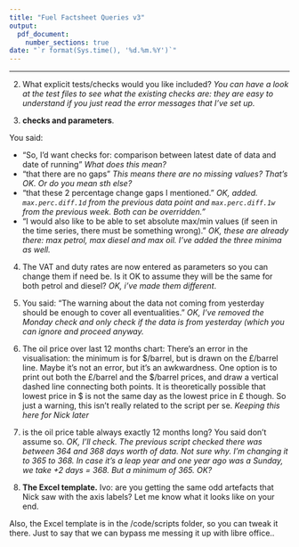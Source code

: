 ```yaml
---
title: "Fuel Factsheet Queries v3"
output:
  pdf_document: 
    number_sections: true
date: "`r format(Sys.time(), '%d.%m.%Y')`"
---
```

  
---
  

2. What explicit tests/checks would you like included? *You can have a look at the test files to see what the existing checks are: they are easy to understand if you just read the error messages that I've set up.*
  
3. **checks and parameters**. 

You said: 

*  "So, I'd want checks for: comparison between latest date of data and date of running" *What does this mean?*
* "that there are no gaps" *This means there are no missing values? That's OK. Or do you mean sth else?*
* "that these 2 percentage change gaps I mentioned." *OK, added. `max.perc.diff.1d` from the previous data point and `max.perc.diff.1w` from the previous week. Both can be overridden."*
* "I would also like to be able to set absolute max/min values (if seen in the time series, there must be something wrong)." *OK, these are already there: max petrol, max diesel and max oil. I've added the three minima as well.*

4. The VAT and duty rates are now entered as parameters so you  can change them if need be. Is it OK to assume they will be the same for both petrol and diesel? *OK, i've made them different*.

5. You said: "The warning about the data not coming from yesterday should be enough to cover all eventualities." *OK, I've removed the Monday check and only check if the data is from yesterday (which you can ignore and proceed anyway.*
  
11. The oil price over last 12 months chart: There's an error in the visualisation: the minimum is for \$/barrel, but is drawn on the £/barrel line. Maybe it's not an error, but it's an awkwardness. One option is to print out both the £/barrel and the \$/barrel prices, and draw a vertical dashed line connecting both points. It is theoretically possible that lowest price in $ is not the same day as the lowest price in £ though. So just a warning, this isn't really related to the script per se. *Keeping this here for Nick later*
  
13. is the oil price table always exactly 12 months long? You said don't assume so. *OK, I'll check. The previous script checked there was between 364 and 368 days worth of data. Not sure why. I'm changing it to 365 to 368. In case it's a leap year and one year ago was a Sunday, we take +2 days = 368. But a minimum of 365. OK?*


14. **The Excel template.** Ivo: are you getting the same odd artefacts that Nick saw with the axis labels? Let me know what it looks like on your end. 

Also, the Excel template is in the /code/scripts folder, so you can tweak it there. Just to say that we can bypass me messing it up with libre office.. 


